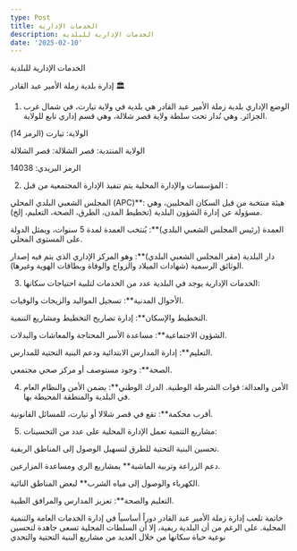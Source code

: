 ```yaml
---
type: Post
title: الخدمات الإدارية
description: الخدمات الإدارية للبلدية
date: '2025-02-10'
---
```

الخدمات الإدارية للبلدية

إدارة بلدية زملة الأمير عبد القادر 🏛️

1.  الوضع الإداري
    بلدية زملة الأمير عبد القادر هي بلدية في ولاية تيارت، في شمال غرب الجزائر. وهي تُدار تحت سلطة ولاية قصر شلالة، وهي قسم إداري تابع للولاية.

الولاية: تيارت (الرمز 14)

الولاية المنتدبة: قصر الشلالة: قصر الشلالة

الرمز البريدي: 14038

2.  المؤسسات والإدارة المحلية
    يتم تنفيذ الإدارة المجتمعية من قبل :

المجلس الشعبي البلدي المحلي (APC)\*\*: هيئة منتخبة من قبل السكان المحليين، وهي مسؤولة عن إدارة الشؤون البلدية (تخطيط المدن، الطرق، الصحة، التعليم، إلخ).

العمدة (رئيس المجلس الشعبي البلدي)\*\*: يُنتخب العمدة لمدة 5 سنوات، ويمثل الدولة على المستوى المحلي.

دار البلدية (مقر المجلس الشعبي البلدي)\*\*: وهو المركز الإداري الذي يتم فيه إصدار الوثائق الرسمية (شهادات الميلاد والزواج والوفاة وبطاقات الهوية وغيرها).

3.  الخدمات الإدارية
    يوجد في البلدية عدد من الخدمات لتلبية احتياجات سكانها:

الأحوال المدنية\*\*: تسجيل المواليد والزيجات والوفيات.

التخطيط والإسكان\*\*: إدارة تصاريح التخطيط ومشاريع التنمية.

الشؤون الاجتماعية\*\*: مساعدة الأسر المحتاجة والمعاشات والبدلات.

التعليم\*\*: إدارة المدارس الابتدائية ودعم البنية التحتية للمدارس.

الصحة\*\*: وجود مستوصف أو مركز صحي مجتمعي.

4.  الأمن والعدالة: قوات الشرطة الوطنية.
    الدرك الوطني\*\*: يضمن الأمن والنظام العام في البلدية والمنطقة المحيطة بها.

أقرب محكمة\*\*: تقع في قصر شلالا أو تيارت، للمسائل القانونية.

5.  مشاريع التنمية
    تعمل الإدارة المحلية على عدد من التحسينات:

تحسين البنية التحتية للطرق لتسهيل الوصول إلى المناطق الريفية.

دعم الزراعة وتربية الماشية\*\* بمشاريع الري ومساعدة المزارعين.

الكهرباء والوصول إلى مياه الشرب\*\* لبعض المناطق النائية.

التعليم والصحة\*\*: تعزيز المدارس والمرافق الطبية.

خاتمة
تلعب إدارة زملة الأمير عبد القادر دوراً أساسياً في إدارة الخدمات العامة والتنمية المحلية. على الرغم من أن البلدية ريفية، إلا أن السلطات المحلية تسعى جاهدة لتحسين نوعية حياة سكانها من خلال العديد من مشاريع البنية التحتية والتحدي
